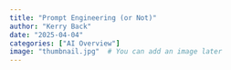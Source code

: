 ```yaml
---
title: "Prompt Engineering (or Not)"
author: "Kerry Back"
date: "2025-04-04"
categories: ["AI Overview"]
image: "thumbnail.jpg"  # You can add an image later
---
```

